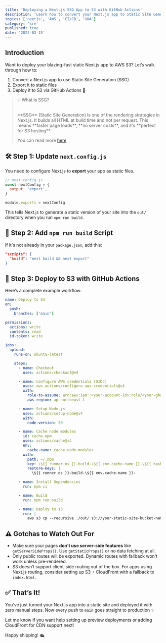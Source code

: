 ```yaml
---
title: 'Deploying a Next.js SSG App to S3 with GitHub Actions'
description: 'Learn how to convert your Next.js app to Static Site Generation (SSG) and deploy it to AWS S3 using GitHub Actions.'
topics: ['nextjs', 'AWS', 'CI/CD', 'GHA']
category: 'sre'
published: true
date: '2024-03-15'
---
```


## Introduction

Want to deploy your blazing-fast static Next.js app to AWS S3? Let’s walk through how to:

1. Convert a Next.js app to use Static Site Generation (SSG)
2. Export it to static files
3. Deploy it to S3 via GitHub Actions 🚀

> 💡 What is SSG?
>
> <br />
> **SSG** (Static Site Generation) is one of the rendering strategies in
> Next.js. It builds all HTML at build time and not per request. This means
> **faster page loads**, **no server costs**, and it's **perfect for S3
> hosting**.
>
> You can read more [here](https://nextjs.org/docs/pages/building-your-application/rendering/static-generation)

## 🛠️ Step 1: Update `next.config.js`

You need to configure Next.js to **export** your app as static files.

```js
// next.config.js
const nextConfig = {
  output: 'export',
}

module.exports = nextConfig
```

This tells Next.js to generate a static version of your site into the `out/` directory when you run `npm run build`.

## 🧪 Step 2: Add `npm run build` Script

If it's not already in your `package.json`, add this:

```json
"scripts": {
  "build": "next build && next export"
}
```

## 🚀 Step 3: Deploy to S3 with GitHub Actions

Here’s a complete example workflow:

```yaml
name: Deploy to S3
on:
  push:
    branches: ['main']

permissions:
  actions: write
  contents: read
  id-token: write

jobs:
  upload:
    runs-on: ubuntu-latest

    steps:
      - name: Checkout
        uses: actions/checkout@v4

      - name: Configure AWS credentials (OIDC)
        uses: aws-actions/configure-aws-credentials@v4
        with:
          role-to-assume: arn:aws:iam::<your-account-id>:role/<your-gha-role>
          aws-region: ap-northeast-1

      - name: Setup Node.js
        uses: actions/setup-node@v4
        with:
          node-version: 20

      - name: Cache node modules
        id: cache-npm
        uses: actions/cache@v4
        env:
          cache-name: cache-node-modules
        with:
          path: ~/.npm
          key: \${{ runner.os }}-build-\${{ env.cache-name }}-\${{ hashFiles('**/package-lock.json') }}
          restore-keys: |
            \${{ runner.os }}-build-\${{ env.cache-name }}-

      - name: Install Dependencies
        run: npm ci

      - name: Build
        run: npm run build

      - name: Deploy to s3
        run: |
          aws s3 cp --recursive ./out/ s3://your-static-site-bucket-name --acl public-read
```

## ⚠️ Gotchas to Watch Out For

- Make sure your pages **don’t use server-side features** like `getServerSideProps()`. Use `getStaticProps()` or no data fetching at all.
- Only public routes will be exported. Dynamic routes with fallback won't work unless pre-rendered.
- S3 doesn’t support client-side routing out of the box. For apps using Next.js routing, consider setting up S3 + CloudFront with a fallback to `index.html`.

## ✅ That’s It!

You’ve just turned your Next.js app into a static site and deployed it with zero manual steps. Now every push to `main` goes straight to production ✨

Let me know if you want help setting up preview deployments or adding CloudFront for CDN support next!

Happy shipping! 🛳️

